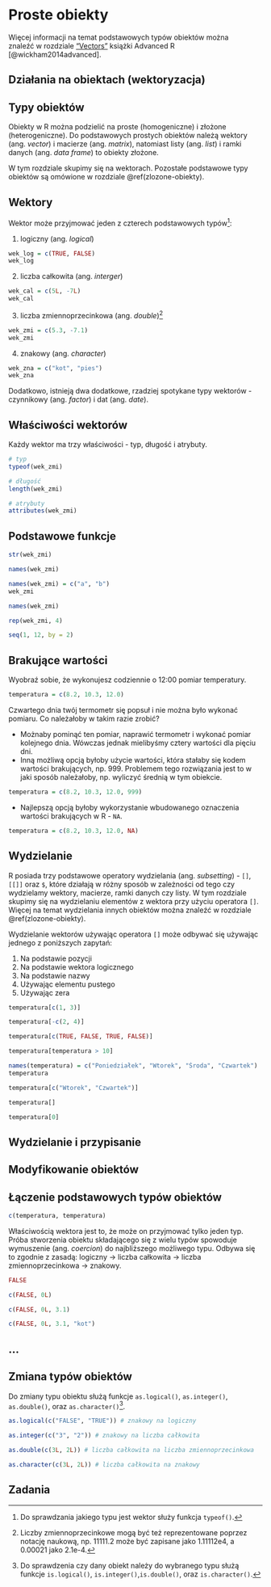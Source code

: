 # Proste obiekty {#proste-obiekty}

Więcej informacji na temat podstawowych typów obiektów można znaleźć w rozdziale ["Vectors"](https://adv-r.hadley.nz/vectors-chap.html) książki Advanced R [@wickham2014advanced].

## Działania na obiektach (wektoryzacja)

<!-- Zmienna skalarna (block) -->

## Typy obiektów

Obiekty w R można podzielić na proste (homogeniczne) i złożone (heterogeniczne). 
Do podstawowych prostych obiektów należą wektory (ang. *vector*) i macierze (ang. *matrix*), natomiast listy (ang. *list*) i ramki danych (ang. *data frame*) to obiekty złożone.

<!-- `str()` -->

W tym rozdziale skupimy się na wektorach.
Pozostałe podstawowe typy obiektów są omówione w rozdziale \@ref(zlozone-obiekty).

## Wektory

Wektor może przyjmować jeden z czterech podstawowych typów^[Do sprawdzania jakiego typu jest wektor służy funkcja `typeof()`.]:

1. logiczny (ang. *logical*)

```r
wek_log = c(TRUE, FALSE)
wek_log
```

2. liczba całkowita (ang. *interger*)

```r
wek_cal = c(5L, -7L)
wek_cal
```

3. liczba zmiennoprzecinkowa (ang. *double*)^[Liczby zmiennoprzecinkowe mogą być też reprezentowane poprzez notację naukową, np. 11111.2 może być zapisane jako 1.11112e4, a 0.00021 jako 2.1e-4.]

```r
wek_zmi = c(5.3, -7.1)
wek_zmi
```

4. znakowy (ang. *character*)

```r
wek_zna = c("kot", "pies")
wek_zna
```

<!--ref to style-->
Dodatkowo, istnieją dwa dodatkowe, rzadziej spotykane typy wektorów - czynnikowy (ang. *factor*) i dat (ang. *date*).
<!--ref-->

## Właściwości wektorów

Każdy wektor ma trzy właściwości - typ, długość i atrybuty.

```r
# typ
typeof(wek_zmi)

# długość
length(wek_zmi)

# atrybuty
attributes(wek_zmi)
```

## Podstawowe funkcje

<!-- metody -->

```r
str(wek_zmi)
```

```r
names(wek_zmi)
```

```r
names(wek_zmi) = c("a", "b")
wek_zmi
```

```r
names(wek_zmi)
```

```r
rep(wek_zmi, 4)
```

```r
seq(1, 12, by = 2)
```

<!-- block - nazwa tekstem -->

<!-- operatory statytyczne -->

## Brakujące wartości

Wyobraź sobie, że wykonujesz codziennie o 12:00 pomiar temperatury.

```r
temperatura = c(8.2, 10.3, 12.0)
```

Czwartego dnia twój termometr się popsuł i nie można było wykonać pomiaru.
Co należałoby w takim razie zrobić?

- Możnaby pominąć ten pomiar, naprawić termometr i wykonać pomiar kolejnego dnia. 
Wówczas jednak mielibyśmy cztery wartości dla pięciu dni.
- Inną możliwą opcją byłoby użycie wartości, która stałaby się kodem wartości brakujących, np. 999.
Problemem tego rozwiązania jest to w jaki sposób należałoby, np. wyliczyć średnią w tym obiekcie.

```r
temperatura = c(8.2, 10.3, 12.0, 999)
```

- Najlepszą opcją byłoby wykorzystanie wbudowanego oznaczenia wartości brakujących w R - `NA`.

```r
temperatura = c(8.2, 10.3, 12.0, NA)
```

<!-- operacje na NA -->
<!-- `is.na()` -->
<!-- na.rm -->
<!-- NULL -->

## Wydzielanie 

R posiada trzy podstawowe operatory wydzielania (ang. *subsetting*) - `[]`, `[[]]` oraz `$`, które działają w różny sposób w zależności od tego czy wydzielamy wektory, macierze, ramki danych czy listy.
W tym rozdziale skupimy się na wydzielaniu elementów z wektora przy użyciu operatora `[]`.
Więcej na temat wydzielania innych obiektów można znaleźć w rozdziale \@ref(zlozone-obiekty).

Wydzielanie wektorów używając operatora `[]` może odbywać się używając jednego z poniższych zapytań:

1. Na podstawie pozycji
2. Na podstawie wektora logicznego
3. Na podstawie nazwy
4. Używając elementu pustego
5. Używając zera

<!-- na podstawie pozycji -->

```r
temperatura[c(1, 3)]
```

```r
temperatura[-c(2, 4)]
```

<!-- na podstawie wektora logicznego -->

```r
temperatura[c(TRUE, FALSE, TRUE, FALSE)]
```

```r
temperatura[temperatura > 10]
```

<!-- na podstawie nazwy -->
```r
names(temperatura) = c("Poniedziałek", "Wtorek", "Środa", "Czwartek")
temperatura
```

```r
temperatura[c("Wtorek", "Czwartek")]
```

<!-- nic -->

```r
temperatura[]
```

<!-- zero -->

```r
temperatura[0]
```

## Wydzielanie i przypisanie

<!-- ... -->

## Modyfikowanie obiektów

<!-- ... -->

## Łączenie podstawowych typów obiektów

<!-- tekst -->

```r
c(temperatura, temperatura)
```

Właściwością wektora jest to, że może on przyjmować tylko jeden typ.
Próba stworzenia obiektu składającego się z wielu typów spowoduje wymuszenie (ang. *coercion*) do najbliższego możliwego typu.
Odbywa się to zgodnie z zasadą: logiczny -> liczba całkowita -> liczba zmiennoprzecinkowa -> znakowy.

```r
FALSE
```

```r
c(FALSE, 0L)
```

```r
c(FALSE, 0L, 3.1)
```

```r
c(FALSE, 0L, 3.1, "kot")
```

## ...

<!-- factor i date -->
<!-- https://rstudio-education.github.io/hopr/r-objects.html -->

## Zmiana typów obiektów

<!--rzutowanie??-->

Do zmiany typu obiektu służą funkcje `as.logical()`, `as.integer()`, `as.double()`, oraz `as.character()`^[Do sprawdzenia czy dany obiekt należy do wybranego typu służą funkcje `is.logical()`, `is.integer()`,`is.double()`,  oraz `is.character()`.].

```r
as.logical(c("FALSE", "TRUE")) # znakowy na logiczny
```

```r
as.integer(c("3", "2")) # znakowy na liczba całkowita 
```

```r
as.double(c(3L, 2L)) # liczba całkowita na liczba zmiennoprzecinkowa
```

```r
as.character(c(3L, 2L)) # liczba całkowita na znakowy
```


## Zadania
